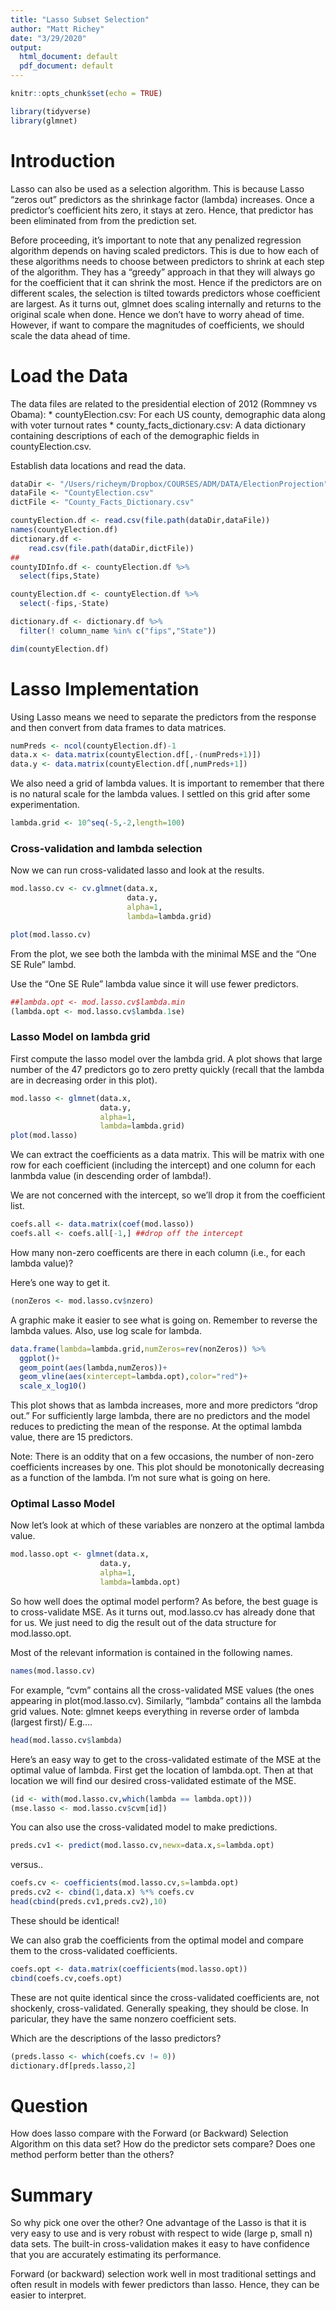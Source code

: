 ---
title: "Lasso Subset Selection"
author: "Matt Richey"
date: "3/29/2020"
output:
  html_document: default
  pdf_document: default
---

```{r setup, include=FALSE}
knitr::opts_chunk$set(echo = TRUE)
```

```{r libraries}
library(tidyverse)
library(glmnet)
```

# Introduction
Lasso can also be used as a selection algorithm. This is because Lasso "zeros out" predictors as the shrinkage factor (lambda) increases. Once a predictor's coefficient hits zero, it stays at zero. Hence, that predictor has been eliminated from from the prediction set.

Before proceeding, it's important to note that any penalized regression algorithm depends on having scaled predictors. This is due to how each of these algorithms needs to choose between predictors to shrink at each step of the algorithm. They has a  "greedy" approach in that they will always go for the coefficient that it can shrink the most. Hence if the predictors are on different scales, the selection is tilted towards predictors whose coefficient are largest.  As it turns out, glmnet does  scaling internally and returns to the original scale when done. Hence we don't have to worry ahead of time. However, if want to compare the magnitudes of coefficients, we should scale the data ahead of time. 


# Load the Data
The data files are related to the presidential election of 2012 (Rommney vs Obama): 
* countyElection.csv: For each US county, demographic data along with voter turnout rates 
* county_facts_dictionary.csv: A data dictionary containing  descriptions of each of the demographic  fields in  countyElection.csv.


Establish data locations and read the data.
```{r}
dataDir <- "/Users/richeym/Dropbox/COURSES/ADM/DATA/ElectionProjection"
dataFile <- "CountyElection.csv"
dictFile <- "County_Facts_Dictionary.csv"

countyElection.df <- read.csv(file.path(dataDir,dataFile))
names(countyElection.df)
dictionary.df <-
    read.csv(file.path(dataDir,dictFile))
##
countyIDInfo.df <- countyElection.df %>% 
  select(fips,State)

countyElection.df <- countyElection.df %>% 
  select(-fips,-State)

dictionary.df <- dictionary.df %>% 
  filter(! column_name %in% c("fips","State"))

dim(countyElection.df)
```



#  Lasso Implementation
Using Lasso means  we need to separate the predictors from the response and then convert from data frames to data matrices.

```{r data matrices}
numPreds <- ncol(countyElection.df)-1
data.x <- data.matrix(countyElection.df[,-(numPreds+1)])
data.y <- data.matrix(countyElection.df[,numPreds+1])
```

We also need a grid of lambda values. It is important to remember that there is no natural scale for the lambda values. I settled on this grid after some experimentation.
```{r lambda}
lambda.grid <- 10^seq(-5,-2,length=100)
```


### Cross-validation and lambda selection
Now we can run cross-validated lasso and look at the results. 
```{r lasso cv}
mod.lasso.cv <- cv.glmnet(data.x,
                          data.y,
                          alpha=1,
                          lambda=lambda.grid)

plot(mod.lasso.cv)
```
From the plot, we see both the lambda with the minimal MSE and the "One SE Rule" lambd.

Use the "One  SE Rule" lambda  value since it will use fewer predictors.
```{r lambda 1se}
##lambda.opt <- mod.lasso.cv$lambda.min
(lambda.opt <- mod.lasso.cv$lambda.1se)
```
###  Lasso Model on  lambda grid
First compute the lasso model over the lambda grid. A  plot shows that  large number of the 47 predictors go to zero pretty quickly (recall that the lambda are in decreasing order in this plot).
```{r lasso model}
mod.lasso <- glmnet(data.x,
                    data.y,
                    alpha=1,
                    lambda=lambda.grid)
plot(mod.lasso)
```


We can extract the coefficients as a data matrix. This will be matrix with one row for  each coefficient (including the intercept) and one column for each lanmbda value (in descending  order of lambda!).

We are not concerned   with the intercept, so we'll drop it from the coefficient list.
```{r}
coefs.all <- data.matrix(coef(mod.lasso))
coefs.all <- coefs.all[-1,] ##drop off the intercept
```


How many non-zero coefficents are there in each column (i.e., for each lambda value)?

Here's one way to get it. 
```{r}
(nonZeros <- mod.lasso.cv$nzero)
```
A graphic make it easier to see what is going on.  Remember to reverse the lambda values. Also,  use log scale for lambda.
```{r}
data.frame(lambda=lambda.grid,numZeros=rev(nonZeros)) %>% 
  ggplot()+
  geom_point(aes(lambda,numZeros))+
  geom_vline(aes(xintercept=lambda.opt),color="red")+
  scale_x_log10()
```


This plot shows that as lambda increases, more and more predictors "drop out." For sufficiently large lambda, there are no predictors and the model reduces to predicting the mean of the response. At the optimal lambda value, there are 15 predictors. 

Note: There is an oddity that on a few occasions, the number of non-zero coefficients increases by one. This plot should be monotonically decreasing as a function of the lambda. I'm not sure what is going on here.

### Optimal Lasso Model
Now let's look at which of these variables are nonzero at the optimal lambda value.
```{r optimal lasso}
mod.lasso.opt <- glmnet(data.x,
                    data.y,
                    alpha=1,
                    lambda=lambda.opt)
```

So how well does the optimal model perform? As before, the best guage is to cross-validate MSE. As it turns out, mod.lasso.cv has already done that for us. We just need to dig the result out of the data structure for mod.lasso.opt. 

Most of the relevant information is contained in the following names.
```{r}
names(mod.lasso.cv)
```

For example, "cvm" contains all the cross-validated MSE values (the ones appearing in plot(mod.lasso.cv). Similarly, "lambda" contains all the lambda grid values. 
Note: glmnet keeps everything in reverse order of lambda (largest first)/
E.g....
```{r}
head(mod.lasso.cv$lambda)
```

Here's an easy way to get to the cross-validated estimate of the MSE at the optimal value of lambda. First get the location of lambda.opt. Then at that location we will find our desired cross-validated estimate of the MSE.
```{r}
(id <- with(mod.lasso.cv,which(lambda == lambda.opt)))
(mse.lasso <- mod.lasso.cv$cvm[id])
```

You can also use the cross-validated model to make predictions.
```{r}
preds.cv1 <- predict(mod.lasso.cv,newx=data.x,s=lambda.opt)
```
versus..

```{r}
coefs.cv <- coefficients(mod.lasso.cv,s=lambda.opt)
preds.cv2 <- cbind(1,data.x) %*% coefs.cv
head(cbind(preds.cv1,preds.cv2),10)
```
These should be identical! 


We can also grab the coefficients from the optimal model and compare them to the cross-validated coefficients.
```{r coefficients}
coefs.opt <- data.matrix(coefficients(mod.lasso.opt))
cbind(coefs.cv,coefs.opt)
```
These  are not quite identical since the cross-validated coefficients are, not shockenly, cross-validated. Generally speaking, they should be close. In paricular, they have the same nonzero coefficient sets.

Which are the descriptions of the lasso predictors?
```{r}
(preds.lasso <- which(coefs.cv != 0))
dictionary.df[preds.lasso,2]
```



# Question
How does lasso compare with the Forward (or Backward) Selection Algorithm on this  data set?  How do the predictor sets compare? Does one method perform better than the others?

# Summary
So why pick one over the other? One advantage of the Lasso  is that it is very easy to use and is very robust with respect to wide (large p, small n) data sets. The built-in cross-validation makes it easy to have  confidence that you are  accurately estimating its performance. 

Forward (or backward) selection work well in most traditional settings and often result in models with fewer predictors than lasso. Hence, they can be easier to interpret.